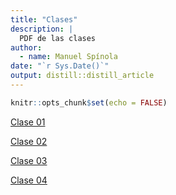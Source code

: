 ```yaml
---
title: "Clases"
description: |
  PDF de las clases
author:
  - name: Manuel Spínola
date: "`r Sys.Date()`"
output: distill::distill_article
---
```


```r
knitr::opts_chunk$set(echo = FALSE)
```

[Clase 01](02_clases/Introduccion_a_la_estadistica_y_estadistica_descriptiva.pdf)


[Clase 02](02_clases/Estadistica_inferencial-Estimacion_de_parametros.pdf)

[Clase 03](02_clases/Estadistica_inferencial-Prueba_de_hipotesis.pdf)

[Clase 04](~/Documents/01-Manolo/R_Cursos_Material/Presentaciones/Muestreo)



